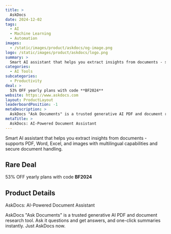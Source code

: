 ```yaml
---
title: >
  AskDocs
date: 2024-12-02
tags:
  - AI
  - Machine Learning
  - Automation
images:
  - /static/images/product/askdocs/og-image.png
logo: /static/images/product/askdocs/logo.png
summary: >
  Smart AI assistant that helps you extract insights from documents - supports PDF, Word, Excel, and images with multilingual capabilities and secure document handling.
categories:
  - AI Tools
subcategories:
  - Productivity
deal: >
  53% OFF yearly plans with code **BF2024**
website: https://www.askdocs.com
layout: ProductLayout
leaderboardPosition: -1
metaDescription: >
  AskDocs "Ask Documents" is a trusted generative AI PDF and document research tool. Ask it questions and get answers, and one-click summaries instantly. Just AskDocs now.
metaTitle: >
  AskDocs: AI-Powered Document Assistant
---
```

Smart AI assistant that helps you extract insights from documents - supports PDF, Word, Excel, and images with multilingual capabilities and secure document handling.

## Rare Deal

53% OFF yearly plans with code **BF2024**

## Product Details

AskDocs: AI-Powered Document Assistant

AskDocs "Ask Documents" is a trusted generative AI PDF and document research tool. Ask it questions and get answers, and one-click summaries instantly. Just AskDocs now.
